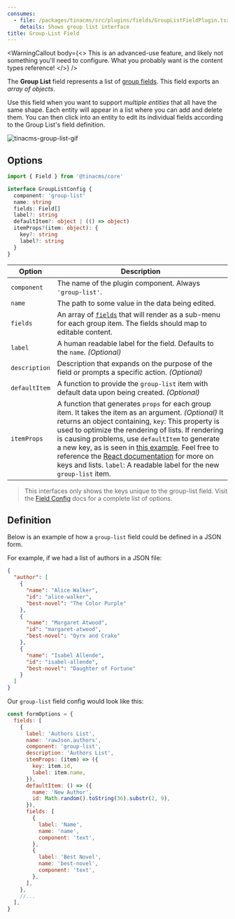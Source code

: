 ```yaml
---
consumes:
  - file: /packages/tinacms/src/plugins/fields/GroupListFieldPlugin.tsx
    details: Shows group list interface
title: Group-List Field
---
```


<WarningCallout
  body={<>
    This is an advanced-use feature, and likely not something you'll need to configure. What you probably want is the content types reference!
  </>}
/>

The **Group List** field represents a list of [group fields](/docs/reference/toolkit/fields/group). This field exports an *array of objects*.

Use this field when you want to support *multiple entities* that all have the same shape. Each entity will appear in a list where you can add and delete them. You can then click into an entity to edit its individual fields according to the Group List's field definition.

![tinacms-group-list-gif](/gif/group-list.webp)

## Options

```typescript
import { Field } from '@tinacms/core'

interface GroupListConfig {
  component: 'group-list'
  name: string
  fields: Field[]
  label?: string
  defaultItem?: object | (() => object)
  itemProps?(item: object): {
    key?: string
    label?: string
  }
}
```

| Option        | Description                                                                                                                                                                                                                                                                                                                                                                                                                                                                                                                                                                   |
| ------------- | ----------------------------------------------------------------------------------------------------------------------------------------------------------------------------------------------------------------------------------------------------------------------------------------------------------------------------------------------------------------------------------------------------------------------------------------------------------------------------------------------------------------------------------------------------------------------------- |
| `component`   | The name of the plugin component. Always `'group-list'`.                                                                                                                                                                                                                                                                                                                                                                                                                                                                                                                      |
| `name`        | The path to some value in the data being edited.                                                                                                                                                                                                                                                                                                                                                                                                                                                                                                                              |
| `fields`      | An array of [`fields`](/docs/extending-tina/custom-field-components/#default-field-plugins) that will render as a sub-menu for each group item. The fields should map to editable content.                                                                                                                                                                                                                                                                                                                                                                                    |
| `label`       | A human readable label for the field. Defaults to the `name`. *(Optional)*                                                                                                                                                                                                                                                                                                                                                                                                                                                                                                    |
| `description` | Description that expands on the purpose of the field or prompts a specific action. *(Optional)*                                                                                                                                                                                                                                                                                                                                                                                                                                                                               |
| `defaultItem` | A function to provide the `group-list` item with default data upon being created. *(Optional)*                                                                                                                                                                                                                                                                                                                                                                                                                                                                                |
| `itemProps`   | A function that generates `props` for each group item. It takes the item as an argument. *(Optional)* It returns an object containing, `key`: This property is used to optimize the rendering of lists. If rendering is causing problems, use `defaultItem` to generate a new key, as is seen in [this example](http://tinacms.org/docs/reference/toolkit/fields/group-list#definition). Feel free to reference the [React documentation](https://reactjs.org/docs/lists-and-keys.html) for more on keys and lists.  `label`: A readable label for the new `group-list` item. |

> This interfaces only shows the keys unique to the group-list field. Visit the [Field Config](/docs/extending-tina/custom-field-components/#default-field-plugins) docs for a complete list of options.

## Definition

Below is an example of how a `group-list` field could be defined in a JSON form.

For example, if we had a list of authors in a JSON file:

```json
{
  "author": [
    {
      "name": "Alice Walker",
      "id": "alice-walker",
      "best-novel": "The Color Purple"
    },
    {
      "name": "Margaret Atwood",
      "id": "margaret-atwood",
      "best-novel": "Oyrx and Crake"
    },
    {
      "name": "Isabel Allende",
      "id": "isabel-allende",
      "best-novel": "Daughter of Fortune"
    }
  ]
}
```

Our `group-list` field config would look like this:

```javascript
const formOptions = {
  fields: [
    {
      label: 'Authors List',
      name: 'rawJson.authors',
      component: 'group-list',
      description: 'Authors List',
      itemProps: (item) => ({
        key: item.id,
        label: item.name,
      }),
      defaultItem: () => ({
        name: 'New Author',
        id: Math.random().toString(36).substr(2, 9),
      }),
      fields: [
        {
          label: 'Name',
          name: 'name',
          component: 'text',
        },
        {
          label: 'Best Novel',
          name: 'best-novel',
          component: 'text',
        },
      ],
    },
    //...
  ],
}
```
